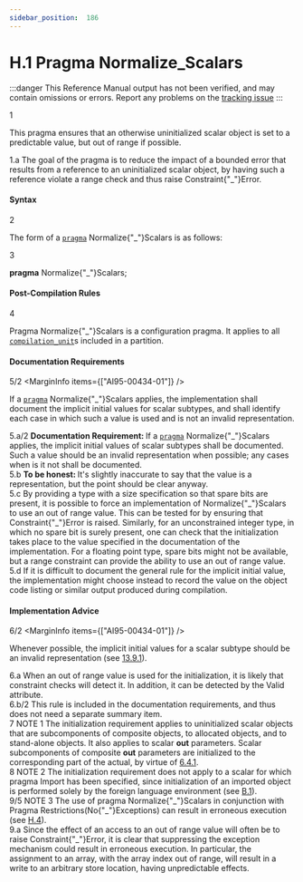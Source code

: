 ```yaml
---
sidebar_position:  186
---
```


# H.1 Pragma Normalize_Scalars

:::danger
This Reference Manual output has not been verified,
and may contain omissions or errors.
Report any problems on the [tracking issue](https://github.com/ada-lang-io/ada-lang-io/issues/20)
:::


<MarginText>1</MarginText>
<p>This pragma ensures that an otherwise uninitialized scalar object is set to a predictable value, but out of range if possible. <br /></p>

<AnnotatedOnly>
<MarginText>1.a</MarginText>
<Admonition type="aarm" aarm="discussion">
<strong></strong>The goal of the pragma is to reduce the impact of a bounded error that results from a reference to an uninitialized scalar object, by having such a reference violate a range check and thus raise Constraint{"_"}Error. <br />
</Admonition>
</AnnotatedOnly>


#### Syntax

<MarginText>2</MarginText>
<p class="Indented2">The form of a <code><a href="/docs/arm/AA-2/AA-2.8#S0019">pragma</a></code> Normalize{"_"}Scalars is as follows: <br /></p>

<MarginText>3</MarginText>
<p class="Indented2">  <strong>pragma</strong> Normalize{"_"}Scalars; <br /></p>


#### Post-Compilation Rules

<MarginText>4</MarginText>
<p>Pragma Normalize{"_"}Scalars is a configuration pragma. It applies to all <code><a href="/docs/arm/AA-10/AA-10.1#S0286">compilation_unit</a></code>s included in a partition. <br /></p>


#### Documentation Requirements

<MarginText>5/2</MarginText>
<MarginInfo items={["AI95-00434-01"]} />
<p>If a <code><a href="/docs/arm/AA-2/AA-2.8#S0019">pragma</a></code> Normalize{"_"}Scalars applies, the implementation shall document the implicit initial values for scalar subtypes, and shall identify each case in which such a value is used and is not an invalid representation. <br /></p>

<AnnotatedOnly>
<MarginText>5.a/2</MarginText>
<Admonition type="aarm" aarm="note">
<strong>Documentation Requirement: </strong>If a <code><a href="/docs/arm/AA-2/AA-2.8#S0019">pragma</a></code> Normalize{"_"}Scalars applies, the implicit initial values of scalar subtypes shall be documented. Such a value should be an invalid representation when possible; any cases when is it not shall be documented.<br />
</Admonition>
</AnnotatedOnly>

<AnnotatedOnly>
<MarginText>5.b</MarginText>
<Admonition type="aarm" aarm="note">
<strong>To be honest: </strong>It's slightly inaccurate to say that the value is a representation, but the point should be clear anyway. <br />
</Admonition>
</AnnotatedOnly>

<AnnotatedOnly>
<MarginText>5.c</MarginText>
<Admonition type="aarm" aarm="discussion">
<strong></strong>By providing a type with a size specification so that spare bits are present, it is possible to force an implementation of Normalize{"_"}Scalars to use an out of range value. This can be tested for by ensuring that Constraint{"_"}Error is raised. Similarly, for an unconstrained integer type, in which no spare bit is surely present, one can check that the initialization takes place to the value specified in the documentation of the implementation. For a floating point type, spare bits might not be available, but a range constraint can provide the ability to use an out of range value.<br />
</Admonition>
</AnnotatedOnly>

<AnnotatedOnly>
<MarginText>5.d</MarginText>
<Admonition type="aarm" aarm="note">
If it is difficult to document the general rule for the implicit initial value, the implementation might choose instead to record the value on the object code listing or similar output produced during compilation.<br />
</Admonition>
</AnnotatedOnly>


#### Implementation Advice

<MarginText>6/2</MarginText>
<MarginInfo items={["AI95-00434-01"]} />
<p>Whenever possible, the implicit initial values for a scalar subtype should be an invalid representation (see <a href="/docs/arm/AA-13/AA-13.9#Subclause_13.9.1">13.9.1</a>). <br /></p>

<AnnotatedOnly>
<MarginText>6.a</MarginText>
<Admonition type="aarm" aarm="discussion">
<strong></strong>When an out of range value is used for the initialization, it is likely that constraint checks will detect it. In addition, it can be detected by the Valid attribute.<br />
</Admonition>
</AnnotatedOnly>

<AnnotatedOnly>
<MarginText>6.b/2</MarginText>
<Admonition type="aarm" aarm="note">
This rule is included in the documentation requirements, and thus does not need a separate summary item.<br />
</Admonition>
</AnnotatedOnly>

<AnnotatedOnly>
<MarginText>7</MarginText>
<Admonition type="aarm" aarm="note">
NOTE 1   The initialization requirement applies to uninitialized scalar objects that are subcomponents of composite objects, to allocated objects, and to stand-alone objects. It also applies to scalar <strong>out</strong> parameters. Scalar subcomponents of composite <strong>out</strong> parameters are initialized to the corresponding part of the actual, by virtue of <a href="/docs/arm/AA-6/AA-6.4#Subclause_6.4.1">6.4.1</a>.<br />
</Admonition>
</AnnotatedOnly>

<AnnotatedOnly>
<MarginText>8</MarginText>
<Admonition type="aarm" aarm="note">
NOTE 2   The initialization requirement does not apply to a scalar for which pragma Import has been specified, since initialization of an imported object is performed solely by the foreign language environment (see <a href="/docs/arm/AA-B/AA-B.1">B.1</a>).<br />
</Admonition>
</AnnotatedOnly>

<AnnotatedOnly>
<MarginText>9/5</MarginText>
<MarginInfo items={["AI12-0440-1"]} />
<Admonition type="aarm" aarm="note">
NOTE 3   The use of pragma Normalize{"_"}Scalars in conjunction with Pragma Restrictions(No{"_"}Exceptions) can result in erroneous execution (see <a href="/docs/arm/AA-H/AA-H.4">H.4</a>). <br />
</Admonition>
</AnnotatedOnly>

<AnnotatedOnly>
<MarginText>9.a</MarginText>
<Admonition type="aarm" aarm="discussion">
<strong></strong>Since the effect of an access to an out of range value will often be to raise Constraint{"_"}Error, it is clear that suppressing the exception mechanism could result in erroneous execution. In particular, the assignment to an array, with the array index out of range, will result in a write to an arbitrary store location, having unpredictable effects.<br />
</Admonition>
</AnnotatedOnly>

